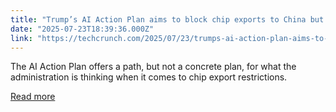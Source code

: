 ```yaml
---
title: "Trump’s AI Action Plan aims to block chip exports to China but lacks key details"
date: "2025-07-23T18:39:36.000Z"
link: "https://techcrunch.com/2025/07/23/trumps-ai-action-plan-aims-to-block-chip-exports-to-china-but-lacks-key-details/"
---
```


The AI Action Plan offers a path, but not a concrete plan, for what the administration is thinking when it comes to chip export restrictions. 

[Read more](https://techcrunch.com/2025/07/23/trumps-ai-action-plan-aims-to-block-chip-exports-to-china-but-lacks-key-details/)
